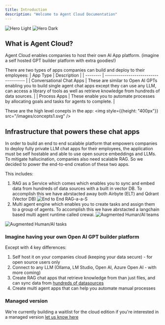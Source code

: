 ```yaml
---
title: Introduction
description: "Welcome to Agent Cloud Documentation"
---
```


<img
  className="block dark:hidden"
  src="/images/light.svg"
  alt="Hero Light"
/>
<img
  className="hidden dark:block"
  src="/images/hero-dark.svg"
  alt="Hero Dark"
/>

## What is Agent Cloud?

Agent Cloud enables companies to host their own AI App platform. (imagine a self hosted GPT builder platform with extra goodies!)

There are two types of apps companies can build and deploy to their employees:
| App Type | Description |
| -------- | ------------------------------------- |
| Conversational Chat Apps | These are similar to Open AI GPTs enabling you to build single agent chat apps except they can use any LLM, can access a library of tools as well as retrieve knowledge from hundreds of data sources. |
| Process Apps | These enable you to automate processes by allocating goals and tasks for agents to complete. |

These are the high level conepts in the app:
<img style={{height: "400px"}} src="/images/concepts1.svg" />

## Infrastructure that powers these chat apps

In order to build an end to end scalable platform that empowers companies to deploy fully private LLM chat apps for their employees,
the application must be self hostable and able to use open source embeddings and LLMs.
To mitigate hallucination, companies also need scalable RAG.
So we decided to power the end-to-end creation of these two apps.

This includes:

1. RAG as a Service which comes which enables you to sync and embed data from hundreds of data sources with a built in vector DB.
   To accomplish this we have abrstacted away both Airbyte (ELT) and Qdrant (Vector DB)
   ![End to End RAG-a-a-S](/images/our-stack.jpg)
2. Multi agent engine which enables you to create tasks and assign them to a group of agents.
   To accomplish this we have abrstacted a langchain based multi agent runtime called crewai.
   ![Augmented Human/AI teams](/images/cs_agent1.png)

![Augmented Human/AI tasks](/images/cs_agent2.png)

### Imagine having your own Open AI GPT builder platform

Except with 4 key differences:

1. Self host it on your companies cloud (keeping your data secure) - for open source users only
2. Connect to any LLM (Ollama, LM Studio, Open AI, Azure Open AI - with more coming)
3. Create RAG chat apps that retrieve knowledge from than just files, and can sync data from [hundreds of datasources](https://agentcloud.dev/integrations)
4. Create multi agent apps that can help you automate manual processes

### Managed version

We're currently building a waitlist for the cloud edition if you're interested in a managed version [let us know here](https://www.agentcloud.dev/join-cloud-waitlist)
